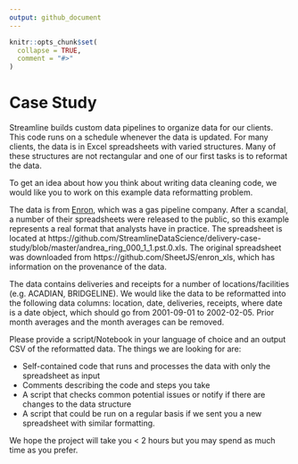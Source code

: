 ```yaml
---
output: github_document
---
```


<!-- README.md is generated from README.Rmd. Please edit that file -->

```r
knitr::opts_chunk$set(
  collapse = TRUE,
  comment = "#>"
)
```

# Case Study
Streamline builds custom data pipelines to organize data for our clients.  This code runs on a schedule whenever the data is updated.  For many clients, the data is in Excel spreadsheets with varied structures.  Many of these structures are not rectangular and one of our first tasks is to reformat the data. 

To get an idea about how you think about writing data cleaning code, we would like you to work on this example data reformatting problem. 

 The data is from [Enron](https://en.wikipedia.org/wiki/Enron), which was a gas pipeline company.  After a scandal, a number of their spreadsheets were released to the public, so this example represents a real format that analysts have in practice.  The spreadsheet is located at https://github.com/StreamlineDataScience/delivery-case-study/blob/master/andrea_ring_000_1_1.pst.0.xls.  The original spreadsheet was downloaded from https://github.com/SheetJS/enron_xls, which has information on the provenance of the data.

The data contains deliveries and receipts for a number of locations/facilities (e.g. ACADIAN, BRIDGELINE).  We would like the data to be reformatted into the following data columns: location, date, deliveries, receipts, where date is a date object, which should go from 2001-09-01 to 2002-02-05.  Prior month averages and the month averages can be removed. 

Please provide a script/Notebook in your language of choice and an output CSV of the reformatted data. The things we are looking for are:

- Self-contained code that runs and processes the data with only the spreadsheet as input
- Comments describing the code and steps you take
- A script that checks common potential issues or notify if there are changes to the data structure
- A script that could be run on a regular basis if we sent you a new spreadsheet with similar formatting. 

We hope the project will take you < 2 hours but you may spend as much time as you prefer. 
